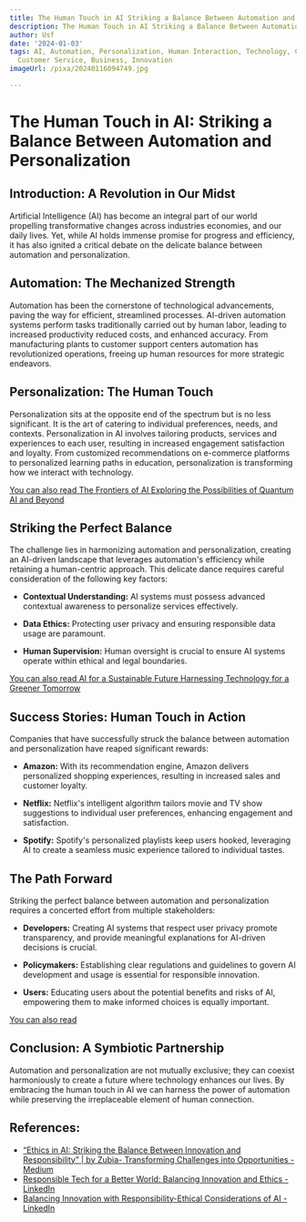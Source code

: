 ```yaml
---
title: The Human Touch in AI Striking a Balance Between Automation and Personalization
description: The Human Touch in AI Striking a Balance Between Automation and Personalization
author: Usf
date: '2024-01-03'
tags: AI, Automation, Personalization, Human Interaction, Technology, Customer Experience,
  Customer Service, Business, Innovation
imageUrl: /pixa/20240116094749.jpg

---
```

# The Human Touch in AI:  Striking a Balance Between Automation  and Personalization

## Introduction: A Revolution in Our Midst
Artificial Intelligence (AI) has become an integral part of our world propelling transformative  changes across industries  economies, and our daily lives. Yet,  while AI holds  immense promise for progress and efficiency, it has also ignited a critical debate on the delicate balance between  automation and personalization.

## Automation:  The Mechanized Strength
Automation has been the cornerstone of  technological advancements, paving the way for efficient, streamlined processes. AI-driven automation systems perform tasks traditionally  carried out  by human labor, leading to increased  productivity reduced costs,  and enhanced accuracy. From  manufacturing plants to customer support  centers  automation has revolutionized operations, freeing  up human resources for more strategic  endeavors.

## Personalization: The Human Touch
Personalization sits at the opposite  end of the spectrum but is no less significant. It is the art of  catering to individual preferences, needs, and contexts. Personalization in AI involves tailoring products, services and experiences to each user, resulting in increased engagement satisfaction and loyalty. From customized recommendations on e-commerce platforms to  personalized learning paths  in education, personalization is  transforming how we interact with technology.

[You can also read The Frontiers of AI  Exploring the Possibilities of Quantum AI and Beyond](The%20Frontiers%20of%20AI%20Exploring%20the%20Possibilities%20of%20Quantum%20AI%20and%20Beyond)


## Striking the Perfect Balance
The  challenge lies in harmonizing automation and personalization, creating an  AI-driven landscape  that leverages  automation's efficiency while retaining a human-centric approach. This delicate dance requires careful  consideration of the following key factors:

* **Contextual Understanding:** AI systems must  possess advanced contextual awareness to personalize services effectively.

* **Data Ethics:** Protecting user privacy and ensuring responsible data usage are paramount.

* **Human Supervision:** Human oversight is crucial to ensure  AI systems operate within ethical and  legal boundaries.

[You can also read AI for a Sustainable Future Harnessing Technology for a Greener Tomorrow](AI%20for%20a%20Sustainable%20Future%20Harnessing%20Technology%20for%20a%20Greener%20Tomorrow)


## Success Stories: Human Touch in Action
Companies  that have  successfully struck the balance between  automation and personalization have  reaped significant rewards:

- **Amazon:** With its recommendation engine, Amazon delivers personalized shopping experiences, resulting in increased  sales and customer loyalty.

- **Netflix:**  Netflix's intelligent algorithm tailors movie and TV show suggestions to individual user preferences, enhancing engagement and satisfaction.

- **Spotify:** Spotify's  personalized playlists keep users hooked, leveraging AI to create a seamless music experience tailored to individual tastes.

## The Path Forward
Striking the perfect balance between automation and personalization requires a concerted effort from  multiple stakeholders:

* **Developers:** Creating AI  systems that respect user privacy promote transparency, and provide meaningful explanations for AI-driven decisions is crucial.

* **Policymakers:** Establishing clear regulations and  guidelines to govern AI development and usage is  essential for responsible innovation.

* **Users:** Educating users  about the potential benefits and risks of AI, empowering them to make informed choices  is equally important.

[You can also read ]()


##  Conclusion: A Symbiotic Partnership
Automation and personalization are not mutually exclusive; they can coexist harmoniously to create a future where technology enhances our lives. By embracing the  human touch in AI we can harness the power of automation while  preserving the irreplaceable element of human connection.

## References:
- [“Ethics in AI: Striking the Balance Between Innovation and Responsibility” | by Zubia-  Transforming Challenges into Opportunities - Medium](https://medium.com/@zubiazulfiqar86/ethics-in-ai-striking-the-balance-between-innovation-and-responsibility-a2878c028f60)
- [Responsible Tech for a Better World: Balancing Innovation and Ethics - LinkedIn](https://www.linkedin.com/pulse/responsible-tech-better-world-balancing-innovation-ethics-yildirim)
- [Balancing Innovation with Responsibility-Ethical Considerations of AI - LinkedIn](https://www.linkedin.com/pulse/balancing-innovation-responsibility-ethical-considerations)
